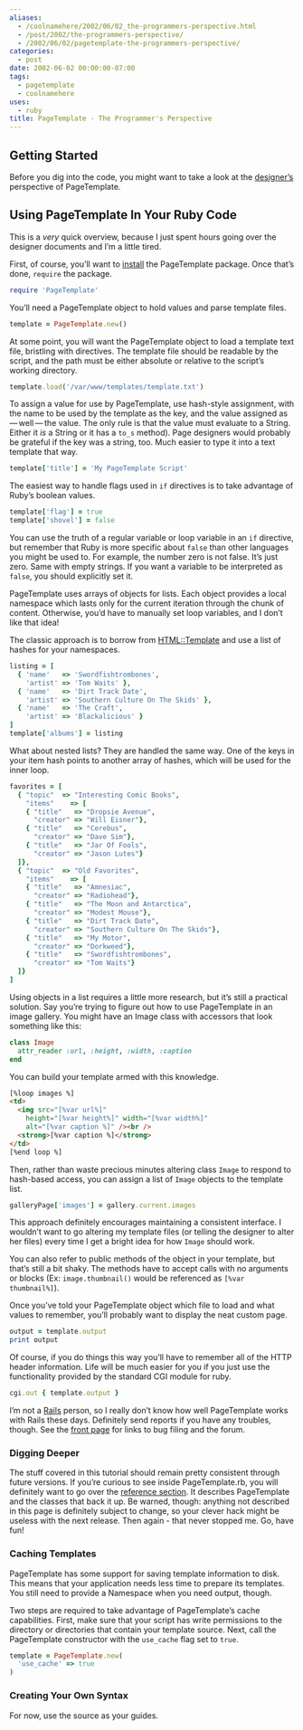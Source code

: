 ```yaml
---
aliases:
  - /coolnamehere/2002/06/02_the-programmers-perspective.html
  - /post/2002/the-programmers-perspective/
  - /2002/06/02/pagetemplate-the-programmers-perspective/
categories:
  - post
date: 2002-06-02 00:00:00-07:00
tags:
  - pagetemplate
  - coolnamehere
uses:
  - ruby
title: PageTemplate - The Programmer's Perspective
---
```


## Getting Started

Before you dig into the code, you might want to take a look at the
[designer’s](/post/2002/06/pagetemplate-the-designers-perspective/)
perspective of PageTemplate.

## Using PageTemplate In Your Ruby Code

This is a *very* quick overview, because I just spent hours going over
the designer documents and I’m a little tired.

First, of course, you’ll want to
[install](/post/2002/07/pagetemplate-getting-it/) the PageTemplate
package. Once that’s done, `require` the package.

``` ruby
require 'PageTemplate'
```

You’ll need a PageTemplate object to hold values and parse template
files.

``` ruby
template = PageTemplate.new()
```

At some point, you will want the PageTemplate object to load a template
text file, bristling with directives. The template file should be
readable by the script, and the path must be either absolute or relative
to the script’s working directory.

``` ruby
template.load('/var/www/templates/template.txt')
```

To assign a value for use by PageTemplate, use hash-style assignment,
with the name to be used by the template as the key, and the value
assigned as — well — the value. The only rule is that the value must
evaluate to a String. Either it *is* a String or it has a `to_s`
method). Page designers would probably be grateful if the key was a
string, too. Much easier to type it into a text template that way.

``` ruby
template['title'] = 'My PageTemplate Script'
```

The easiest way to handle flags used in `if` directives is to take
advantage of Ruby’s boolean values.

``` ruby
template['flag'] = true
template['shovel'] = false
```

You can use the truth of a regular variable or loop variable in an `if`
directive, but remember that Ruby is more specific about `false` than
other languages you might be used to. For example, the number zero is
not false. It’s just zero. Same with empty strings. If you want a
variable to be interpreted as `false`, you should explicitly set it.

PageTemplate uses arrays of objects for lists. Each object provides a
local namespace which lasts only for the current iteration through the
chunk of content. Otherwise, you’d have to manually set loop variables,
and I don’t like that idea\!

The classic approach is to borrow from
[HTML::Template](http://html-template.sourceforge.net/) and use a list
of hashes for your namespaces.

``` ruby
listing = [
  { 'name'   => 'Swordfishtrombones',
    'artist' => 'Tom Waits' },
  { 'name'   => 'Dirt Track Date',
    'artist' => 'Southern Culture On The Skids' },
  { 'name'   => 'The Craft',
    'artist' => 'Blackalicious' }
]
template['albums'] = listing
```

What about nested lists? They are handled the same way. One of the keys
in your item hash points to another array of hashes, which will be used
for the inner loop.

``` ruby
favorites = [
  { "topic"  => "Interesting Comic Books",
    "items"    => [
    { "title"   => "Dropsie Avenue",
      "creator" => "Will Eisner"},
    { "title"   => "Cerebus",
      "creator" => "Dave Sim"},
    { "title"   => "Jar Of Fools",
      "creator" => "Jason Lutes"}
  ]},
  { "topic"  => "Old Favorites",
    "items"    => [
    { "title"   => "Amnesiac",
      "creator" => "Radiohead"},
    { "title"   => "The Moon and Antarctica",
      "creator" => "Modest Mouse"},
    { "title"   => "Dirt Track Date",
      "creator" => "Southern Culture On The Skids"},
    { "title"   => "My Motor",
      "creator" => "Dorkweed"},
    { "title"   => "Swordfishtrombones",
      "creator" => "Tom Waits"}
  ]}
]
```

Using objects in a list requires a little more research, but it’s still
a practical solution. Say you’re trying to figure out how to use
PageTemplate in an image gallery. You might have an Image class with
accessors that look something like this:

``` ruby
class Image
  attr_reader :url, :height, :width, :caption
end
```

You can build your template armed with this knowledge.

``` html
[%loop images %]
<td>
  <img src="[%var url%]"
    height="[%var height%]" width="[%var width%]"
    alt="[%var caption %]" /><br />
  <strong>[%var caption %]</strong>
</td>
[%end loop %]
```

Then, rather than waste precious minutes altering class `Image` to
respond to hash-based access, you can assign a list of `Image` objects
to the template list.

``` ruby
galleryPage['images'] = gallery.current.images
```

This approach definitely encourages maintaining a consistent interface.
I wouldn’t want to go altering my template files (or telling the
designer to alter her files) every time I get a bright idea for how
`Image` should work.

You can also refer to public methods of the object in your template, but
that’s still a bit shaky. The methods have to accept calls with no
arguments or blocks (Ex: `image.thumbnail()` would be referenced as
`[%var thumbnail%]`).

Once you’ve told your PageTemplate object which file to load and what
values to remember, you’ll probably want to display the neat custom
page.

``` ruby
output = template.output
print output
```

Of course, if you do things this way you’ll have to remember all of the
HTTP header information. Life will be much easier for you if you just
use the functionality provided by the standard CGI module for ruby.

``` ruby
cgi.out { template.output }
```

I’m not a [Rails](http://rubyonrails.com/) person, so I really don’t
know how well PageTemplate works with Rails these days. Definitely send
reports if you have any troubles, though. See the [front
page](/post/2002/06/pagetemplate/) for links to bug filing and the
forum.

### Digging Deeper

The stuff covered in this tutorial should remain pretty consistent
through future versions. If you’re curious to see inside
PageTemplate.rb, you will definitely want to go over the [reference
section](/tags/pagetemplate/). It describes PageTemplate and the classes
that back it up. Be warned, though: anything not described in this page
is definitely subject to change, so your clever hack might be useless
with the next release. Then again - that never stopped me. Go, have
fun\!

### Caching Templates

PageTemplate has some support for saving template information to disk.
This means that your application needs less time to prepare its
templates. You still need to provide a Namespace when you need output,
though.

Two steps are required to take advantage of PageTemplate’s cache
capabilities. First, make sure that your script has write permissions to
the directory or directories that contain your template source. Next,
call the PageTemplate constructor with the `use_cache` flag set to
`true`.

``` ruby
template = PageTemplate.new(
  'use_cache' => true
)
```

### Creating Your Own Syntax

For now, use the source as your guides.
